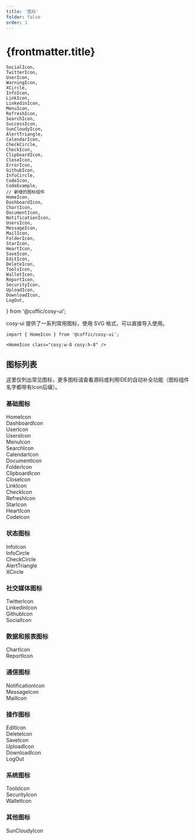 ```yaml
---
title: '图标'
folder: false
order: 1
---
```


# {frontmatter.title}

    SocialIcon,
    TwitterIcon,
    UserIcon,
    WarningIcon,
    XCircle,
    InfoIcon,
    LinkIcon,
    LinkedinIcon,
    MenuIcon,
    RefreshIcon,
    SearchIcon,
    SuccessIcon,
    SunCloudyIcon,
    AlertTriangle,
    CalendarIcon,
    CheckCircle,
    CheckIcon,
    ClipboardIcon,
    CloseIcon,
    ErrorIcon,
    GithubIcon,
    InfoCircle,
    CodeIcon,
    CodeExample,
    // 新增的图标组件
    HomeIcon,
    DashboardIcon,
    ChartIcon,
    DocumentIcon,
    NotificationIcon,
    UsersIcon,
    MessageIcon,
    MailIcon,
    FolderIcon,
    StarIcon,
    HeartIcon,
    SaveIcon,
    EditIcon,
    DeleteIcon,
    ToolsIcon,
    WalletIcon,
    ReportIcon,
    SecurityIcon,
    UploadIcon,
    DownloadIcon,
    LogOut,
} from '@coffic/cosy-ui';

cosy-ui 提供了一系列常用图标，使用 SVG 格式，可以直接导入使用。

```astro
import { HomeIcon } from '@coffic/cosy-ui';

<HomeIcon class="cosy:w-8 cosy:h-8" />
```

## 图标列表

这里仅列出常见图标，更多图标请查看源码或利用IDE的自动补全功能（图标组件名字都带有Icon后缀）。

### 基础图标

<div class="cosy:grid cosy:grid-cols-2 cosy:md:grid-cols-3 cosy:lg:grid-cols-4 cosy:gap-4">
  <div class="cosy:flex cosy:flex-col cosy:items-center cosy:p-4 cosy:border cosy:rounded-lg">
    <HomeIcon class="cosy:w-8 cosy:h-8" />
    <span class="cosy:mt-2">HomeIcon</span>
  </div>
  <div class="cosy:flex cosy:flex-col cosy:items-center cosy:p-4 cosy:border cosy:rounded-lg">
    <DashboardIcon class="cosy:w-8 cosy:h-8" />
    <span class="cosy:mt-2">DashboardIcon</span>
  </div>
  <div class="cosy:flex cosy:flex-col cosy:items-center cosy:p-4 cosy:border cosy:rounded-lg">
    <UserIcon class="cosy:w-8 cosy:h-8" />
    <span class="cosy:mt-2">UserIcon</span>
  </div>
  <div class="cosy:flex cosy:flex-col cosy:items-center cosy:p-4 cosy:border cosy:rounded-lg">
    <UsersIcon class="cosy:w-8 cosy:h-8" />
    <span class="cosy:mt-2">UsersIcon</span>
  </div>
  <div class="cosy:flex cosy:flex-col cosy:items-center cosy:p-4 cosy:border cosy:rounded-lg">
    <MenuIcon class="cosy:w-8 cosy:h-8" />
    <span class="cosy:mt-2">MenuIcon</span>
  </div>
  <div class="cosy:flex cosy:flex-col cosy:items-center cosy:p-4 cosy:border cosy:rounded-lg">
    <SearchIcon class="cosy:w-8 cosy:h-8" />
    <span class="cosy:mt-2">SearchIcon</span>
  </div>
  <div class="cosy:flex cosy:flex-col cosy:items-center cosy:p-4 cosy:border cosy:rounded-lg">
    <CalendarIcon class="cosy:w-8 cosy:h-8" />
    <span class="cosy:mt-2">CalendarIcon</span>
  </div>
  <div class="cosy:flex cosy:flex-col cosy:items-center cosy:p-4 cosy:border cosy:rounded-lg">
    <DocumentIcon class="cosy:w-8 cosy:h-8" />
    <span class="cosy:mt-2">DocumentIcon</span>
  </div>
  <div class="cosy:flex cosy:flex-col cosy:items-center cosy:p-4 cosy:border cosy:rounded-lg">
    <FolderIcon class="cosy:w-8 cosy:h-8" />
    <span class="cosy:mt-2">FolderIcon</span>
  </div>
  <div class="cosy:flex cosy:flex-col cosy:items-center cosy:p-4 cosy:border cosy:rounded-lg">
    <ClipboardIcon class="cosy:w-8 cosy:h-8" />
    <span class="cosy:mt-2">ClipboardIcon</span>
  </div>
  <div class="cosy:flex cosy:flex-col cosy:items-center cosy:p-4 cosy:border cosy:rounded-lg">
    <CloseIcon class="cosy:w-8 cosy:h-8" />
    <span class="cosy:mt-2">CloseIcon</span>
  </div>
  <div class="cosy:flex cosy:flex-col cosy:items-center cosy:p-4 cosy:border cosy:rounded-lg">
    <LinkIcon class="cosy:w-8 cosy:h-8" />
    <span class="cosy:mt-2">LinkIcon</span>
  </div>
  <div class="cosy:flex cosy:flex-col cosy:items-center cosy:p-4 cosy:border cosy:rounded-lg">
    <CheckIcon class="cosy:w-8 cosy:h-8" />
    <span class="cosy:mt-2">CheckIcon</span>
  </div>
  <div class="cosy:flex cosy:flex-col cosy:items-center cosy:p-4 cosy:border cosy:rounded-lg">
    <RefreshIcon class="cosy:w-8 cosy:h-8" />
    <span class="cosy:mt-2">RefreshIcon</span>
  </div>
  <div class="cosy:flex cosy:flex-col cosy:items-center cosy:p-4 cosy:border cosy:rounded-lg">
    <StarIcon class="cosy:w-8 cosy:h-8" />
    <span class="cosy:mt-2">StarIcon</span>
  </div>
  <div class="cosy:flex cosy:flex-col cosy:items-center cosy:p-4 cosy:border cosy:rounded-lg">
    <HeartIcon class="cosy:w-8 cosy:h-8" />
    <span class="cosy:mt-2">HeartIcon</span>
  </div>
  <div class="cosy:flex cosy:flex-col cosy:items-center cosy:p-4 cosy:border cosy:rounded-lg">
    <CodeIcon class="cosy:w-8 cosy:h-8" />
    <span class="cosy:mt-2">CodeIcon</span>
  </div>
</div>

### 状态图标

<div class="cosy:grid cosy:grid-cols-2 cosy:md:grid-cols-3 cosy:lg:grid-cols-4 cosy:gap-4">
  <div class="cosy:flex cosy:flex-col cosy:items-center cosy:p-4 cosy:border cosy:rounded-lg">
    <InfoIcon class="cosy:w-8 cosy:h-8 cosy:text-info" />
    <span class="cosy:mt-2">InfoIcon</span>
  </div>
  <div class="cosy:flex cosy:flex-col cosy:items-center cosy:p-4 cosy:border cosy:rounded-lg">
    <InfoCircle class="cosy:w-8 cosy:h-8 cosy:text-info" />
    <span class="cosy:mt-2">InfoCircle</span>
  </div>
  <div class="cosy:flex cosy:flex-col cosy:items-center cosy:p-4 cosy:border cosy:rounded-lg">
    <CheckCircle class="cosy:w-8 cosy:h-8 cosy:text-success" />
    <span class="cosy:mt-2">CheckCircle</span>
  </div>
  <div class="cosy:flex cosy:flex-col cosy:items-center cosy:p-4 cosy:border cosy:rounded-lg">
    <AlertTriangle class="cosy:w-8 cosy:h-8 cosy:text-warning" />
    <span class="cosy:mt-2">AlertTriangle</span>
  </div>
  <div class="cosy:flex cosy:flex-col cosy:items-center cosy:p-4 cosy:border cosy:rounded-lg">
    <XCircle class="cosy:w-8 cosy:h-8 cosy:text-error" />
    <span class="cosy:mt-2">XCircle</span>
  </div>
</div>

### 社交媒体图标

<div class="cosy:grid cosy:grid-cols-2 cosy:md:grid-cols-3 cosy:lg:grid-cols-4 cosy:gap-4">
  <div class="cosy:flex cosy:flex-col cosy:items-center cosy:p-4 cosy:border cosy:rounded-lg">
    <TwitterIcon class="cosy:w-8 cosy:h-8 cosy:text-primary" />
    <span class="cosy:mt-2">TwitterIcon</span>
  </div>
  <div class="cosy:flex cosy:flex-col cosy:items-center cosy:p-4 cosy:border cosy:rounded-lg">
    <LinkedinIcon class="cosy:w-8 cosy:h-8 cosy:text-primary" />
    <span class="cosy:mt-2">LinkedinIcon</span>
  </div>
  <div class="cosy:flex cosy:flex-col cosy:items-center cosy:p-4 cosy:border cosy:rounded-lg">
    <GithubIcon class="cosy:w-8 cosy:h-8 cosy:text-primary" />
    <span class="cosy:mt-2">GithubIcon</span>
  </div>
  <div class="cosy:flex cosy:flex-col cosy:items-center cosy:p-4 cosy:border cosy:rounded-lg">
    <SocialIcon class="cosy:w-8 cosy:h-8 cosy:text-primary" />
    <span class="cosy:mt-2">SocialIcon</span>
  </div>
</div>

### 数据和报表图标

<div class="cosy:grid cosy:grid-cols-2 cosy:md:grid-cols-3 cosy:lg:grid-cols-4 cosy:gap-4">
  <div class="cosy:flex cosy:flex-col cosy:items-center cosy:p-4 cosy:border cosy:rounded-lg">
    <ChartIcon class="cosy:w-8 cosy:h-8 cosy:text-primary" />
    <span class="cosy:mt-2">ChartIcon</span>
  </div>
  <div class="cosy:flex cosy:flex-col cosy:items-center cosy:p-4 cosy:border cosy:rounded-lg">
    <ReportIcon class="cosy:w-8 cosy:h-8 cosy:text-primary" />
    <span class="cosy:mt-2">ReportIcon</span>
  </div>
</div>

### 通信图标

<div class="cosy:grid cosy:grid-cols-2 cosy:md:grid-cols-3 cosy:lg:grid-cols-4 cosy:gap-4">
  <div class="cosy:flex cosy:flex-col cosy:items-center cosy:p-4 cosy:border cosy:rounded-lg">
    <NotificationIcon class="cosy:w-8 cosy:h-8 cosy:text-warning" />
    <span class="cosy:mt-2">NotificationIcon</span>
  </div>
  <div class="cosy:flex cosy:flex-col cosy:items-center cosy:p-4 cosy:border cosy:rounded-lg">
    <MessageIcon class="cosy:w-8 cosy:h-8 cosy:text-info" />
    <span class="cosy:mt-2">MessageIcon</span>
  </div>
  <div class="cosy:flex cosy:flex-col cosy:items-center cosy:p-4 cosy:border cosy:rounded-lg">
    <MailIcon class="cosy:w-8 cosy:h-8 cosy:text-info" />
    <span class="cosy:mt-2">MailIcon</span>
  </div>
</div>

### 操作图标

<div class="cosy:grid cosy:grid-cols-2 cosy:md:grid-cols-3 cosy:lg:grid-cols-4 cosy:gap-4">
  <div class="cosy:flex cosy:flex-col cosy:items-center cosy:p-4 cosy:border cosy:rounded-lg">
    <EditIcon class="cosy:w-8 cosy:h-8 cosy:text-primary" />
    <span class="cosy:mt-2">EditIcon</span>
  </div>
  <div class="cosy:flex cosy:flex-col cosy:items-center cosy:p-4 cosy:border cosy:rounded-lg">
    <DeleteIcon class="cosy:w-8 cosy:h-8 cosy:text-error" />
    <span class="cosy:mt-2">DeleteIcon</span>
  </div>
  <div class="cosy:flex cosy:flex-col cosy:items-center cosy:p-4 cosy:border cosy:rounded-lg">
    <SaveIcon class="cosy:w-8 cosy:h-8 cosy:text-success" />
    <span class="cosy:mt-2">SaveIcon</span>
  </div>
  <div class="cosy:flex cosy:flex-col cosy:items-center cosy:p-4 cosy:border cosy:rounded-lg">
    <UploadIcon class="cosy:w-8 cosy:h-8 cosy:text-primary" />
    <span class="cosy:mt-2">UploadIcon</span>
  </div>
  <div class="cosy:flex cosy:flex-col cosy:items-center cosy:p-4 cosy:border cosy:rounded-lg">
    <DownloadIcon class="cosy:w-8 cosy:h-8 cosy:text-primary" />
    <span class="cosy:mt-2">DownloadIcon</span>
  </div>
  <div class="cosy:flex cosy:flex-col cosy:items-center cosy:p-4 cosy:border cosy:rounded-lg">
    <LogOut class="cosy:w-8 cosy:h-8 cosy:text-error" />
    <span class="cosy:mt-2">LogOut</span>
  </div>
</div>

### 系统图标

<div class="cosy:grid cosy:grid-cols-2 cosy:md:grid-cols-3 cosy:lg:grid-cols-4 cosy:gap-4">
  <div class="cosy:flex cosy:flex-col cosy:items-center cosy:p-4 cosy:border cosy:rounded-lg">
    <ToolsIcon class="cosy:w-8 cosy:h-8 cosy:text-primary" />
    <span class="cosy:mt-2">ToolsIcon</span>
  </div>
  <div class="cosy:flex cosy:flex-col cosy:items-center cosy:p-4 cosy:border cosy:rounded-lg">
    <SecurityIcon class="cosy:w-8 cosy:h-8 cosy:text-warning" />
    <span class="cosy:mt-2">SecurityIcon</span>
  </div>
  <div class="cosy:flex cosy:flex-col cosy:items-center cosy:p-4 cosy:border cosy:rounded-lg">
    <WalletIcon class="cosy:w-8 cosy:h-8 cosy:text-success" />
    <span class="cosy:mt-2">WalletIcon</span>
  </div>
</div>

### 其他图标

<div class="cosy:grid cosy:grid-cols-2 cosy:md:grid-cols-3 cosy:lg:grid-cols-4 cosy:gap-4">
  <div class="cosy:flex cosy:flex-col cosy:items-center cosy:p-4 cosy:border cosy:rounded-lg">
    <SunCloudyIcon class="cosy:w-8 cosy:h-8 cosy:text-warning" />
    <span class="cosy:mt-2">SunCloudyIcon</span>
  </div>
</div>
